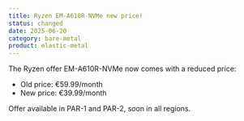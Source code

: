 ```yaml
---
title: Ryzen EM-A610R-NVMe new price!
status: changed
date: 2025-06-20
category: bare-metal
product: elastic-metal
---
```


The Ryzen offer EM-A610R-NVMe now comes with a reduced price:
- Old price: €59.99/month
- New price: €39.99/month

Offer available in PAR-1 and PAR-2, soon in all regions.

